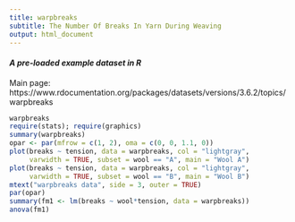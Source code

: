 ```yaml
---
title: warpbreaks
subtitle: The Number Of Breaks In Yarn During Weaving
output: html_document
---
```


#### *A pre-loaded example dataset in R*
Main page: https://www.rdocumentation.org/packages/datasets/versions/3.6.2/topics/warpbreaks

```r
warpbreaks
require(stats); require(graphics)
summary(warpbreaks)
opar <- par(mfrow = c(1, 2), oma = c(0, 0, 1.1, 0))
plot(breaks ~ tension, data = warpbreaks, col = "lightgray",
     varwidth = TRUE, subset = wool == "A", main = "Wool A")
plot(breaks ~ tension, data = warpbreaks, col = "lightgray",
     varwidth = TRUE, subset = wool == "B", main = "Wool B")
mtext("warpbreaks data", side = 3, outer = TRUE)
par(opar)
summary(fm1 <- lm(breaks ~ wool*tension, data = warpbreaks))
anova(fm1)
```
